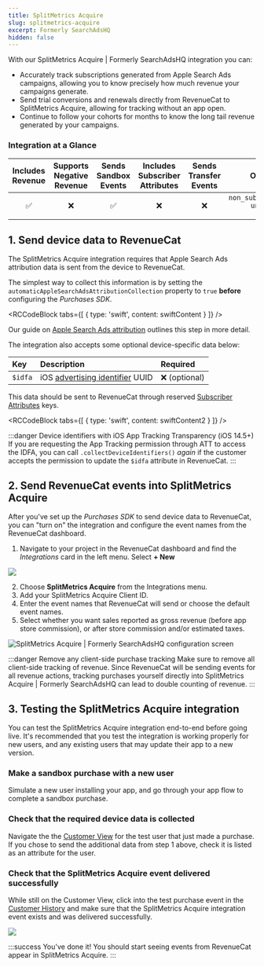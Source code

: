 ```yaml
---
title: SplitMetrics Acquire
slug: splitmetrics-acquire
excerpt: Formerly SearchAdsHQ
hidden: false
---
```

With our SplitMetrics Acquire | Formerly SearchAdsHQ integration you can:

- Accurately track subscriptions generated from Apple Search Ads campaigns, allowing you to know precisely how much revenue your campaigns generate.
- Send trial conversions and renewals directly from RevenueCat to SplitMetrics Acquire, allowing for tracking without an app open.
- Continue to follow your cohorts for months to know the long tail revenue generated by your campaigns.

### Integration at a Glance
| Includes Revenue | Supports Negative Revenue | Sends Sandbox Events | Includes Subscriber Attributes | Sends Transfer Events |                             Optional Event Types                            |
|:----------------:|:-------------------------:|:--------------------:|:------------------------------:|:---------------------:|:---------------------------------------------------------------------------:|
|         ✅        |             ❌             |           ✅          |                ❌               |           ❌           | `non_subscription_purchase_event` `uncancellation_event` `expiration_event` |

## 1. Send device data to RevenueCat

The SplitMetrics Acquire integration requires that Apple Search Ads attribution data is sent from the device to RevenueCat. 

The simplest way to collect this information is by setting the `automaticAppleSearchAdsAttributionCollection` property to `true` **before** configuring the _Purchases SDK_.


<RCCodeBlock tabs={[
    { type: 'swift', content: swiftContent }
]} />

Our guide on [Apple Search Ads attribution](/integrations/attribution/apple-search-ads) outlines this step in more detail.

The integration also accepts some optional device-specific data below:

| Key     | Description                                                                                                                              | Required     |
| :------ | :--------------------------------------------------------------------------------------------------------------------------------------- | :----------- |
| `$idfa` | iOS [advertising identifier](https://developer.apple.com/documentation/adsupport/asidentifiermanager/1614151-advertisingidentifier) UUID | ❌ (optional) |

This data should be sent to RevenueCat through reserved [Subscriber Attributes](/customers/subscriber-attributes) keys. 


<RCCodeBlock tabs={[
    { type: 'swift', content: swiftContent2 }
]} />

:::danger Device identifiers with iOS App Tracking Transparency (iOS 14.5+)
If you are requesting the App Tracking permission through ATT to access the IDFA, you can call `.collectDeviceIdentifiers()` _again_ if the customer accepts the permission to update the `$idfa` attribute in RevenueCat.
:::

## 2. Send RevenueCat events into SplitMetrics Acquire

After you've set up the _Purchases SDK_ to send device data to RevenueCat, you can "turn on" the integration and configure the event names from the RevenueCat dashboard.

1. Navigate to your project in the RevenueCat dashboard and find the _Integrations_ card in the left menu. Select **+ New** 

![](/images/10c29a4-app.revenuecat.com_projects_85ff18c7_collaborators_1_34bfd454a36a9c0617029d310e5dd9bb.png)



2. Choose **SplitMetrics Acquire** from the Integrations menu.
3. Add your SplitMetrics Acquire Client ID.
4. Enter the event names that RevenueCat will send or choose the default event names.
5. Select whether you want sales reported as gross revenue (before app store commission), or after store commission and/or estimated taxes.

![SplitMetrics Acquire | Formerly SearchAdsHQ configuration screen](/images/4059e03-app.revenuecat.com_projects_85ff18c7_integrations_branch_3_e3687bc4ee62d694ebe1664628e0975e.png)

:::danger Remove any client-side purchase tracking
Make sure to remove all client-side tracking of revenue. Since RevenueCat will be sending events for all revenue actions, tracking purchases yourself directly into SplitMetrics Acquire | Formerly SearchAdsHQ can lead to double counting of revenue.
:::

## 3. Testing the SplitMetrics Acquire integration

You can test the SplitMetrics Acquire integration end-to-end before going live. It's recommended that you test the integration is working properly for new users, and any existing users that may update their app to a new version.

### Make a sandbox purchase with a new user

Simulate a new user installing your app, and go through your app flow to complete a sandbox purchase.

### Check that the required device data is collected

Navigate the the [Customer View](/dashboard-and-metrics/customers-group/basic-information) for the test user that just made a purchase. If you chose to send the additional data from step 1 above, check it is listed as an attribute for the user.

### Check that the SplitMetrics Acquire event delivered successfully

While still on the Customer View, click into the test purchase event in the [Customer History](/dashboard-and-metrics/customers-group/customer-history) and make sure that the SplitMetrics Acquire integration event exists and was delivered successfully. 

![](/images/5469d6b-app.revenuecat.com_activity_40779aaf_event_92499ad6-350b-455a-a2ec-4c28c4ca0b28_2_1e172ac101b3733cf5ddc736ad88c777.png)

:::success You've done it!
You should start seeing events from RevenueCat appear in SplitMetrics Acquire.
:::
